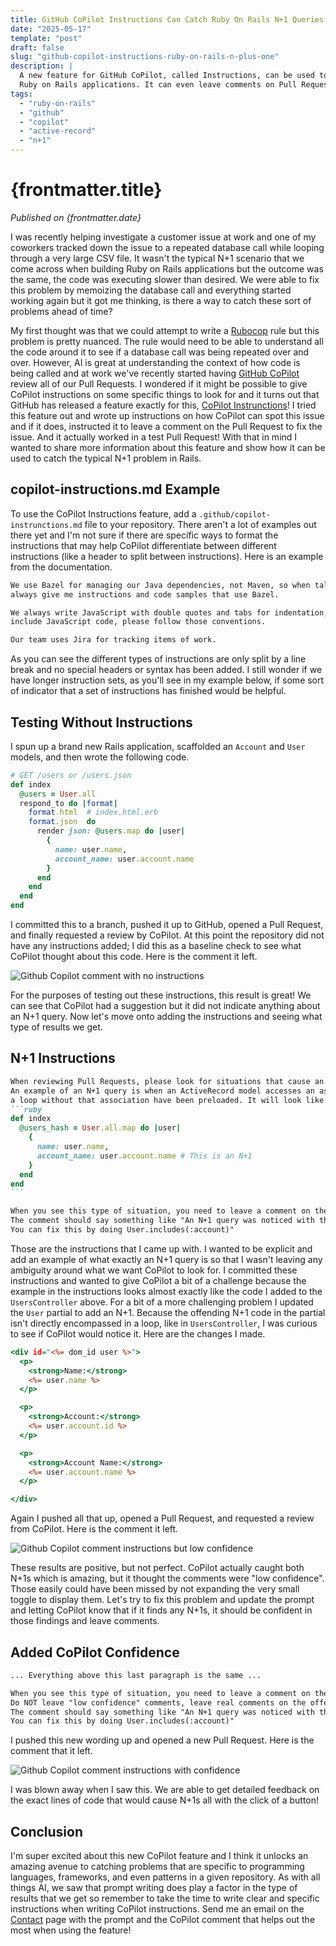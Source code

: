 ```yaml
---
title: GitHub CoPilot Instructions Can Catch Ruby On Rails N+1 Queries
date: "2025-05-17"
template: "post"
draft: false
slug: "github-copilot-instructions-ruby-on-rails-n-plus-one"
description: |
  A new feature for GitHub CoPilot, called Instructions, can be used to catch N+1 queries in
  Ruby on Rails applications. It can even leave comments on Pull Requests when it finds them!
tags:
  - "ruby-on-rails"
  - "github"
  - "copilot"
  - "active-record"
  - "n+1"
---
```


# {frontmatter.title}

_Published on {frontmatter.date}_

I was recently helping investigate a customer issue at work and one of my coworkers tracked down the issue to
a repeated database call while looping through a very large CSV file. It wasn't the typical N+1 scenario that we
come across when building Ruby on Rails applications but the outcome was the same, the code was executing slower
than desired. We were able to fix this problem by memoizing the database call
and everything started working again but it got me thinking, is there a way to catch these sort of problems ahead
of time?

My first thought was that we could attempt to write a [Rubocop](https://github.com/rubocop/rubocop) rule but this
problem is pretty nuanced. The rule would need to be able to understand all the code around it to see if a database
call was being repeated over and over. However, AI is great at understanding the context of how code is being called
and at work we've recently started having [GitHub CoPilot](https://github.com/features/copilot) review all of our
Pull Requests. I wondered if it might be possible to give CoPilot instructions on some specific things to look for
and it turns out that GitHub has released a feature exactly for this,
[CoPilot Instrunctions](https://docs.github.com/en/copilot/customizing-copilot/adding-repository-custom-instructions-for-github-copilot)!
I tried this feature out and wrote up instructions on how CoPilot can spot this issue and if it does, instructed it
to leave a comment on the Pull Request to fix the issue. And it actually worked in a test Pull Request! With that in
mind I wanted to share more information about this feature and show how it can be used to catch the typical N+1 problem
in Rails.

## copilot-instructions.md Example

To use the CoPilot Instructions feature, add a `.github/copilot-instrunctions.md` file to your repository. There aren't
a lot of examples out there yet and I'm not sure if there are specific ways to format the instructions that may help
CoPilot differentiate between different instructions (like a header to split between instructions). Here is an
example from the documentation.

```text:.github/copilot-instructions.md
We use Bazel for managing our Java dependencies, not Maven, so when talking about Java packages,
always give me instructions and code samples that use Bazel.

We always write JavaScript with double quotes and tabs for indentation, so when your responses
include JavaScript code, please follow those conventions.

Our team uses Jira for tracking items of work.
```

As you can see the different types of instructions are only split by a line break and no special headers or syntax
has been added. I still wonder if we have longer instruction sets, as you'll see in my example below, if some
sort of indicator that a set of instructions has finished would be helpful.

## Testing Without Instructions

I spun up a brand new Rails application, scaffolded an `Account` and `User` models, and then wrote
the following code.

```ruby:users_controller.rb
# GET /users or /users.json
def index
  @users = User.all
  respond_to do |format|
    format.html  # index.html.erb
    format.json  do
      render json: @users.map do |user|
        {
          name: user.name,
          account_name: user.account.name
        }
      end
    end
  end
end
```

I committed this to a branch, pushed it up to GitHub, opened a Pull Request, and finally requested a review
by CoPilot. At this point the repository did not have any instructions added; I did this as a baseline check to
see what CoPilot thought about this code. Here is the comment it left.

![Github Copilot comment with no instructions](/post_images/github-copilot-instructions-ruby-on-rails-n-plus-one/copilot-no-instructions.png)

For the purposes of testing out these instructions, this result is great! We can see that CoPilot had a suggestion
but it did not indicate anything about an N+1 query. Now let's move onto adding the instructions and seeing
what type of results we get.

## N+1 Instructions

````text:.github/copilot-instructions.md
When reviewing Pull Requests, please look for situations that cause an N+1 query.
An example of an N+1 query is when an ActiveRecord model accesses an association in
a loop without that association have been preloaded. It will look like this
```ruby
def index
  @users_hash = User.all.map do |user|
    {
      name: user.name,
      account_name: user.account.name # This is an N+1
    }
  end
end
```

When you see this type of situation, you need to leave a comment on the offending code!
The comment should say something like "An N+1 query was noticed with the User model.
You can fix this by doing User.includes(:account)"
````

Those are the instructions that I came up with. I wanted to be explicit and add an example of what exactly an
N+1 query is so that I wasn't leaving any ambiguity around what we want CoPilot to look for. I committed these
instructions and wanted to give CoPilot a bit of a challenge because the example in the instructions looks almost
exactly like the code I added to the `UsersController` above. For a bit of a more challenging problem I updated
the `User` partial to add an N+1. Because the offending N+1 code in the partial isn't directly encompassed in a loop,
like in `UsersController`, I was curious to see if CoPilot would notice it. Here are the changes I made.

```ruby:app/views/users/_user.html.erb
<div id="<%= dom_id user %>">
  <p>
    <strong>Name:</strong>
    <%= user.name %>
  </p>

  <p>
    <strong>Account:</strong>
    <%= user.account.id %>
  </p>

  <p>
    <strong>Account Name:</strong>
    <%= user.account.name %>
  </p>

</div>
```

Again I pushed all that up, opened a Pull Request, and requested a review from CoPilot. Here is the comment it left.

![Github Copilot comment instructions but low confidence](/post_images/github-copilot-instructions-ruby-on-rails-n-plus-one/copilot-instructions-1.png)

These results are positive, but not perfect. CoPilot actually caught both N+1s which is amazing, but it thought the
comments were "low confidence". Those easily could have been missed by not expanding the very small toggle to display
them. Let's try to fix this problem and update the prompt and letting CoPilot know that if it finds any N+1s,
it should be confident in those findings and leave comments.

## Added CoPilot Confidence

```text:.github/copilot-instructions.md
... Everything above this last paragraph is the same ...

When you see this type of situation, you need to leave a comment on the offending code!
Do NOT leave "low confidence" comments, leave real comments on the offending lines of code.
The comment should say something like "An N+1 query was noticed with the User model.
You can fix this by doing User.includes(:account)"
```

I pushed this new wording up and opened a new Pull Request. Here is the comment that it left.

![Github Copilot comment instructions with confidence](/post_images/github-copilot-instructions-ruby-on-rails-n-plus-one/copilot-instructions-2.png)

I was blown away when I saw this. We are able to get detailed feedback on the exact lines of code that
would cause N+1s all with the click of a button!

## Conclusion

I'm super excited about this new CoPilot feature and I think it unlocks an amazing avenue to catching
problems that are specific to programming languages, frameworks, and even patterns in a given repository.
As with all things AI, we saw that prompt writing does play a factor in the type of results that we get so
remember to take the time to write clear and specific instructions when writing CoPilot instructions.
Send me an email on the [Contact](/contact) page with the prompt and the CoPilot comment that helps out
the most when using the feature!
